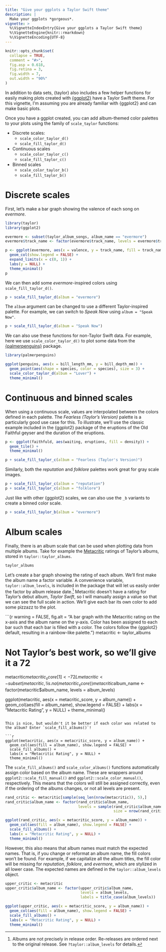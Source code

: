 ```yaml
---
title: "Give your ggplots a Taylor Swift theme"
description: |
  Make your ggplots *gorgeous*.
vignette: >
  %\VignetteIndexEntry{Give your ggplots a Taylor Swift theme}
  %\VignetteEngine{knitr::rmarkdown}
  %\VignetteEncoding{UTF-8}
---
```


```r
knitr::opts_chunk$set(
  collapse = TRUE,
  comment = "#>",
  fig.asp = 0.618,
  fig.retina = 3,
  fig.width = 7,
  out.width = "90%"
)
```

In addition to data sets, {taylor} also includes a few helper functions for easily making plots created with [{ggplot2}](https://ggplot2.tidyverse.org) have a Taylor Swift theme. For this vignette, I'm assuming you are already familiar with {ggplot2} and can make basic plots. 

Once you have a ggplot created, you can add album-themed color palettes to your plots using the family of `scale_taylor` functions:

* Discrete scales:
    * `scale_color_taylor_d()`
    * `scale_fill_taylor_d()`

* Continuous scales
    * `scale_color_taylor_c()`
    * `scale_fill_taylor_c()`

* Binned scales
    * `scale_color_taylor_b()`
    * `scale_fill_taylor_b()`

# Discrete scales

First, let's make a bar graph showing the valence of each song on *evermore*.

```r
library(taylor)
library(ggplot2)

evermore <- subset(taylor_album_songs, album_name == "evermore")
evermore$track_name <- factor(evermore$track_name, levels = evermore$track_name)

p <- ggplot(evermore, aes(x = valence, y = track_name, fill = track_name)) +
  geom_col(show.legend = FALSE) +
  expand_limits(x = c(0, 1)) +
  labs(y = NULL) +
  theme_minimal()
p
```

We can then add some *evermore*-inspired colors using `scale_fill_taylor_d()`.

```r
p + scale_fill_taylor_d(album = "evermore")
```

The `album` argument can be changed to use a different Taylor-inspired palette. For example, we can switch to *Speak Now* using `album = "Speak Now"`.

```r
p + scale_fill_taylor_d(album = "Speak Now")
```

We can also use these functions for non-Taylor Swift data. For example, here we use `scale_color_taylor_d()` to plot some data from the [{palmerpenguins}](https://allisonhorst.github.io/palmerpenguins) package.

```r
library(palmerpenguins)

ggplot(penguins, aes(x = bill_length_mm, y = bill_depth_mm)) +
  geom_point(aes(shape = species, color = species), size = 3) +
  scale_color_taylor_d(album = "Lover") +
  theme_minimal()
```


# Continuous and binned scales

When using a continuous scale, values are interpolated between the colors defined in each palette. The *Fearless (Taylor's Version)* palette is a particularly good use case for this. To illustrate, we'll use the classic example included in the {ggplot2} package of the eruptions of the Old Faithful geyser and the duration of the eruptions.

```r
p <- ggplot(faithfuld, aes(waiting, eruptions, fill = density)) +
  geom_tile() +
  theme_minimal()

p + scale_fill_taylor_c(album = "Fearless (Taylor's Version)")
```

Similarly, both the *reputation* and *folklore* palettes work great for gray scale images.

```r
p + scale_fill_taylor_c(album = "reputation")
p + scale_fill_taylor_c(album = "folklore")
```

Just like with other {ggplot2} scales, we can also use the `_b` variants to create a binned color scale.

```r
p + scale_fill_taylor_b(album = "evermore")
```


# Album scales

Finally, there is an album scale that can be used when plotting data from multiple albums. Take for example the [Metacritic](https://www.metacritic.com/person/taylor-swift) ratings of Taylor's albums, stored in `taylor::taylor_albums`.

```r
taylor_albums
```

Let's create a bar graph showing the rating of each album. We'll first make the album name a factor variable. A convenience variable, `taylor::album_levels`, is included in the package that will let us easily order the factor by album release date.^[Albums are not precisely in release order. Re-releases are ordered next to the original release. See `?taylor::album_levels` for details.] Metacritic doesn't have a rating for Taylor's debut album, *Taylor Swift*, so I will manually assign a value so that we can see the full scale in action. We'll give each bar its own color to add some pizzazz to the plot.

```{r warning = FALSE, fig.alt = "A bar graph with the Metacritic rating on the x-axis and the album name on the y-axis. Color has been assigned to each bar such that each bar is filled with a color. The colors follow the {ggplot2} default, resulting in a rainbow-like palette."}
metacritic <- taylor_albums

# Not Taylor's best work, so we'll give it a 72
metacritic$metacritic_score[1] <- 72L
metacritic <- subset(metacritic, !is.na(metacritic_score))
metacritic$album_name <- factor(metacritic$album_name,
                                levels = album_levels)

ggplot(metacritic, aes(x = metacritic_score, y = album_name)) +
  geom_col(aes(fill = album_name), show.legend = FALSE) +
  labs(x = "Metacritic Rating", y = NULL) +
  theme_minimal()
```

This is nice, but wouldn't it be better if each color was related to the album? Enter `scale_fill_albums()`!

```r
ggplot(metacritic, aes(x = metacritic_score, y = album_name)) +
  geom_col(aes(fill = album_name), show.legend = FALSE) +
  scale_fill_albums() +
  labs(x = "Metacritic Rating", y = NULL) +
  theme_minimal()
```

The `scale_fill_albums()` and `scale_color_albums()` functions automatically assign color based on the album name. These are wrappers around `ggplot2::scale_fill_manual()` and `ggplot2::scale_color_manual()`, respectively. This means that the colors will still be assigned correctly, even if the ordering of the albums changes, or not all levels are present.

```r
rand_critic <- metacritic[sample(seq_len(nrow(metacritic)), 5),]
rand_critic$album_name <- factor(rand_critic$album_name,
                                 levels = sample(rand_critic$album_name,
                                                 size = nrow(rand_critic)))

ggplot(rand_critic, aes(x = metacritic_score, y = album_name)) +
  geom_col(aes(fill = album_name), show.legend = FALSE) +
  scale_fill_albums() +
  labs(x = "Metacritic Rating", y = NULL) +
  theme_minimal()
```

However, this also means that album names must match the expected names. That is, if you change or reformat an album name, the fill colors won't be found. For example, if we capitalize all the album titles, the fill color will be missing for *reputation*, *folklore*, and *evermore*, which are stylized in all lower case. The expected names are defined in the `taylor::album_levels` object.

```r
upper_critic <- metacritic
upper_critic$album_name <- factor(upper_critic$album_name,
                                  levels = album_levels,
                                  labels = title_case(album_levels))

ggplot(upper_critic, aes(x = metacritic_score, y = album_name)) +
  geom_col(aes(fill = album_name), show.legend = FALSE) +
  scale_fill_albums() +
  labs(x = "Metacritic Rating", y = NULL) +
  theme_minimal()
```
